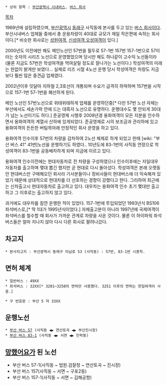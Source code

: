  * 상위 항목 : [[부산광역시 시내버스]], [[버스 회사]]

[[목차]]

1969년에 설립하였으며, [[부산광역시]] [[동래구]] 사직동에 본사를 두고 있는 [[버스 회사]]이다. 부산시내버스 업체들 중에서 총 운용차량이 40대로 규모가 제일 작은편에 속하는 회사이다.[* 비슷한 회사로는 [[성원여객]], [[신성여객]],[[오성여객]]이 있다.]

2000년도 이전에만 해도 메인노선인 57번을 필두로 57-1번 157번 157-1번으로 57이라는 숫자의 시리즈 노선으로 운영했었으며 당시만 해도 하나같이 고수익 노선들이라(물론 지금도 57번은 학성여객을 먹여살릴 정도로 잘나가는 노선이다.) 학성여객의 미래는 한없이 밝게만 보였다... 실제로 리즈 시절 4노선 운행 당시 학성여객은 차량도 지금보다 훨씬 많은 중견급 업체였다.

2002년이후 잇달아 지하철 2,3호선이 개통되며 수요가 급격히 하락하며 157번을 시작으로 157-1번 57-1번을 폐선하게 된다.

메인 노선인 57번노선으로 위태위태하게 업체를 운영하던중[* 다만 57번 노선 자체는 부산에서도 세손가락 안에 드는 대흑자 노선으로 유명하다. 운행대수도 몇 안되게 30대가 넘는 노선이기도 하다.] 준공영제 시행후 2008년경 용화여객이 모든 지분을 인수하면서 용화여객의 계열사 산하에 있게되었다.  준공영제로  시의 보조금과 관리하에 있고 용화여객의 든든한 버팀목아래 안정적인 회사 운영을 하고 있다.

용화여객 인수이후 57번의 차량을 감차하여 2노선 체제로 하게 되었고 한때 [wiki: "부산 버스 41" 41번]노선을 운행하기도 하였다.. 10년도에 83-1번의 사직동 연장으로 학성여객이 83-1번을 공동배차하게 되며 지금에 이르고 있다.

용화여객 인수이전에는 현대자동차로 전 차량을 구성하였으나 인수이후에는 자일대우자동차를 출고하며 몇대 뽑긴 했지만 곧 현대로 다시 돌아섰다. 학성여객은 본래 오랫동안 현대버스만 구매해오던 회사라 기사분들이나 정비사들이 현대버스에 더 익숙해져 있었기 때문에 상대적으로 현대차를 더 선호하는 경향이 강했다고 한다. 그리하여  최근에는 신차출고시 현대자동차로 출고하고 있다. 대우차는 용화여객 인수 초기 몇대만 출고하고 그 이후로는 출고하지 않고 있다.

과거에도 대우차를 잠깐 운행한 적이 있었다. 157-1번에 투입되었던 1993년식 BS106 좌석버스로,[* 딱 1대가 1995년식이었다.] 자체출고분이 아니라 1997년에 국제여객이 좌석버스를 철수할 때 회사가 가까운 관계로 차량을 사온 것이다. 물론 이 하이파워 좌석버스들은 얼마 지나지 않아 다시 다른 회사로 팔려나갔다.

== 차고지 ==
 * 본사차고지 : 부산광역시 동래구 미남로 53 (사직동) : 57번, 83-1번 시종착.

== 면허 체계 ==
 * 일반버스 : 49XX
 * 좌석버스 : 32XX[* 3201~3250의 면허만 사용했다. 3251 이후의 면허는 한일여객이 사용.]

 * 구 번호판 : 부산 5 자 33XX

== 운행노선 ==
 * [[부산 버스 57]] (사직동 ◀▶ 연산토곡 ◀▶ 부산진시장)
 * [[부산 버스 83-1]] (사직동 ◀▶ 서면 ◀▶ 민락동)

== [[망했어요]]가 된 노선 ==
*  부산 버스 57-1(사직동 ~ 법원.검찰청 ~ 연산토곡 ~ 진시장)
*  부산 버스 157(사직동 ~ 서면 ~ 구포2동)
*  부산 버스 157-1(사직동 ~ 서면 ~ 김해공항)
